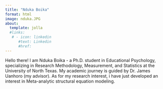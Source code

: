 ```yaml
---
title: "Nduka Boika"
format: html
image: nduka.JPG
about:
  template: jolla
  #links: 
   # - icon: linkedin
      #text: Linkedin
      #href: 
---
```


Hello there! I am Nduka Boika - a Ph.D. student in Educational Psychology, specializing in Research Methodology, Measurement, and Statistics at the University of North Texas. My academic journey is guided by Dr. James Uanhoro (my advisor). As for my research interest, i have just developed an interest in Meta-analytic structural equation modeling.
